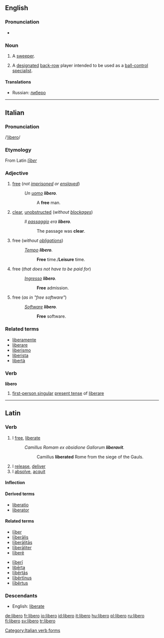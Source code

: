 {{see|libéro}}
==English==
===Pronunciation===
* {{IPA|/ˈlɪbɛɹəʊ/}}
{{rfap}}

===Noun===
{{en-noun}}

# {{football}} A [[sweeper]].
# {{volleyball}} A [[designated]] [[back-row]] player intended to be used as a [[ball control|ball-control]] [[specialist]].

==== Translations ====
{{trans-top|volleyball player}}
{{trans-mid}}
* Russian: [[либеро]]
{{trans-bottom}}

----

==Italian==
===Pronunciation===
/[[Pronunciation guide|ˈlibero]]/
===Etymology===
From Latin ''[[liber#Latin|līber]]''

===Adjective===
{{it-adj|liber}}

# [[free]] (''not [[imprisoned]] or [[enslaved]]'')
#:''Un [[uomo]] '''libero'''.'' 
#:: A '''free''' man.
# [[clear]], [[unobstructed]] (''without [[blockage]]s'')
#:''Il [[passaggio]] era '''libero'''.'' 
#:: The passage was '''clear'''.
# free (''without [[obligation]]s'')
#: ''[[tempo|Tempo]] '''libero'''.''
#:: '''Free''' time./'''Leisure''' time.
# free (''that does not have to be paid for'')
#:''[[ingresso|Ingresso]] '''libero'''.'' 
#:: '''Free''' admission.
# free (''as in "free software"'')
#:''[[software#Italian|Software]] '''libero'''.'' 
#:: '''Free''' software.

===Related terms===
*[[liberamente]]
*[[liberare]]
*[[liberismo]]
*[[liberista]]
*[[libertà]]

===Verb===
'''libero'''

# [[first-person singular]] [[present tense]] of [[liberare]]

[[Category:Italian verb forms]]
----

==Latin==
===Verb===
{{la-verb|libero|līberō|liberare#Latin|līberāre|liberavi|līberāvī|liberatum|līberātum}}

# I [[free]], [[liberate]]
#: ''Camillus Romam ex obsidione Gallorum '''liberavit'''.''
#:: Camillus '''liberated''' Rome from the siege of the Gauls.
# I [[release]], [[deliver]]
# I [[absolve]], [[acquit]]

====Inflection====
{{la-conj-1st|līber|līberāv|līberāt|11=liber|22=liberav|33=liberat}}

====Derived terms====
* [[liberatio]]
* [[liberator]]

====Related terms====
{{top2}}
*[[liber#Latin|līber]]
*[[liberalis|līberālis]]
*[[liberalitas|līberālitās]]
*[[liberaliter|līberāliter]]
*[[libere#Latin|līberē]]
{{mid2}}
*[[liberi|līberī]]
*[[liberta#Latin|libērta]]
*[[libertas|lībērtās]]
*[[libertinus|lībērtīnus]]
*[[libertus|lībērtus]]
{{bottom}}

===Descendants===
*English: [[liberate]]

[[de:libero]]
[[fr:libero]]
[[io:libero]]
[[id:libero]]
[[it:libero]]
[[hu:libero]]
[[pl:libero]]
[[ru:libero]]
[[fi:libero]]
[[sv:libero]]
[[tr:libero]]